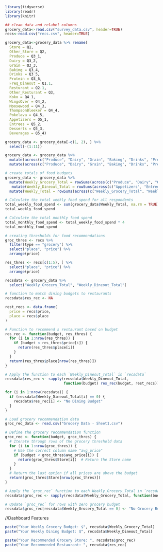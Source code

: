 ```r
library(tidyverse)
library(readr)
library(knitr)
```

```r
## clean data and relabel columns
grocery_data<-read.csv("survey_data.csv", header=TRUE)
recs<-read.csv("recs.csv", header=TRUE)

grocery_data<-grocery_data %>% rename(
  Store = Q1, 
  Other_Store = Q2, 
  Produce = Q3_1, 
  Dairy = Q3_2, 
  Grain = Q3_3, 
  Baking = Q3_4, 
  Drinks = Q3_5, 
  Protein = Q3_6, 
  Freq_Dineout = Q1.1, 
  Resturant = Q2.1, 
  Other_Resturant = Q3, 
  Koko = Q4_1, 
  WingsOver = Q4_2, 
  Moosewood = Q4_3, 
  ThompsonBleeker = Q4_4, 
  Pokelava = Q4_5, 
  Appetizers = Q5_1, 
  Entrees = Q5_2, 
  Desserts = Q5_3, 
  Beverages = Q5_4)

grocery_data <- grocery_data[-c(1, 2), ] %>%
  select(-(1:11))

grocery_data <- grocery_data %>%
  mutate(across(c("Produce", "Dairy", "Grain", "Baking", "Drinks", "Protein", "Appetizers", "Entrees", "Desserts", "Beverages"), ~ ifelse(. == "", 0, .))) %>% 
  mutate(across(c("Produce", "Dairy", "Grain", "Baking", "Drinks", "Protein","Appetizers", "Entrees", "Desserts", "Beverages"), as.numeric))

```

```r
# create totals of food budgets
grocery_data <- grocery_data %>%
  mutate(Weekly_Grocery_Total = rowSums(across(c("Produce", "Dairy", "Grain", "Baking", "Drinks", "Protein")), na.rm = TRUE)) %>%
   mutate(Weekly_Dineout_Total = rowSums(across(c("Appetizers", "Entrees", "Desserts", "Beverages")), na.rm = TRUE)) %>%
  mutate(Weekly_Total = rowSums(across(c("Weekly_Grocery_Total", "Weekly_Dineout_Total")), na.rm = TRUE))

```

```r
# Calculate the total weekly food spend for all respondents
total_weekly_food_spend <- sum(grocery_data$Weekly_Total, na.rm = TRUE)
total_weekly_food_spend

```

```r
# Calculate the total monthly food spend
total_monthly_food_spend <- total_weekly_food_spend * 4
total_monthly_food_spend
```

```r
# creating thresholds for food recommendations
groc_thres <- recs %>%
  filter(type == "grocery") %>%
  select("place", "price") %>%
  arrange(price)

res_thres <- recs[c(1:5), ] %>%
  select("place", "price") %>%
  arrange(price)
```

```r
recsdata <- grocery_data %>%
  select("Weekly_Grocery_Total", "Weekly_Dineout_Total")

# function to match dining budgets to restaurants
recsdata$res_rec <- NA

rest_recs <- data.frame(
  price = recs$price,
  place = recs$place
)

# Function to recommend a restaurant based on budget
res_rec <- function(budget, res_thres) {
  for (i in 1:nrow(res_thres)) {
    if (budget < res_thres$price[i]) {
      return(res_thres$place[i])
    }
  }
  return(res_thres$place[nrow(res_thres)])
}

# Apply the function to each `Weekly_Dineout_Total` in `recsdata`
recsdata$res_rec <- sapply(recsdata$Weekly_Dineout_Total, 
                           function(budget) res_rec(budget, rest_recs))

for (i in 1:nrow(recsdata)) {
  if (recsdata$Weekly_Dineout_Total[i] == 0) {
    recsdata$res_rec[i] <- "No Dining Budget"
  }
}

```

```r
# Load grocery recommendation data
groc_rec_data <- read.csv("Grocery Data - Sheet1.csv")

# Define the grocery recommendation function
groc_rec <- function(budget, groc_thres) {
  # Iterate through rows of the grocery threshold data
  for (i in 1:nrow(groc_thres)) {
    # Use the correct column name "avg_price"
    if (budget < groc_thres$avg_price[i]) {  
      return(groc_thres$Store[i])  # Return the Store name
    }
  }
  # Return the last option if all prices are above the budget
  return(groc_thres$Store[nrow(groc_thres)])
}

# Apply the `groc_rec` function to each Weekly_Grocery_Total in `recsdata`
recsdata$groc_rec <- sapply(recsdata$Weekly_Grocery_Total, function(budget) groc_rec(budget, groc_rec_data))

# Update `groc_rec` for rows with zero grocery budget
recsdata$groc_rec[recsdata$Weekly_Grocery_Total == 0] <- "No Grocery Budget"


```


//Dashboard Features
```r
paste("Your Weekly Grocery Budget: $", recsdata$Weekly_Grocery_Total)
paste("Your Weekly Dining Budget: $", recsdata$Weekly_Dineout_Total)

paste("Your Recommended Grocery Store: ", recsdata$groc_rec)
paste("Your Recommended Restaurant: ", recsdata$res_rec)
```

